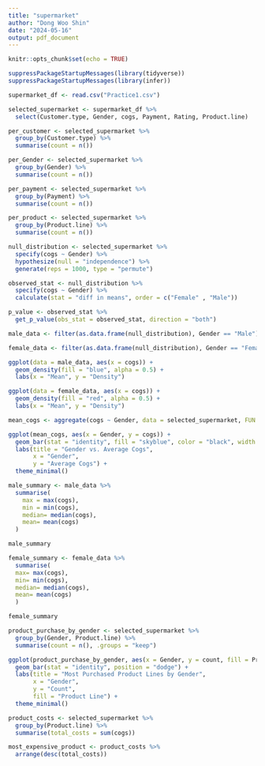 ```yaml
---
title: "supermarket"
author: "Dong Woo Shin"
date: "2024-05-16"
output: pdf_document
---
```


```r
knitr::opts_chunk$set(echo = TRUE)

suppressPackageStartupMessages(library(tidyverse))
suppressPackageStartupMessages(library(infer))
```

```r
supermarket_df <- read.csv("Practice1.csv")
```

```r
selected_supermarket <- supermarket_df %>%
  select(Customer.type, Gender, cogs, Payment, Rating, Product.line)
```

```r
per_customer <- selected_supermarket %>%
  group_by(Customer.type) %>%
  summarise(count = n())
```

```r
per_Gender <- selected_supermarket %>%
  group_by(Gender) %>%
  summarise(count = n())
```

```r
per_payment <- selected_supermarket %>%
  group_by(Payment) %>%
  summarise(count = n())
```

```r
per_product <- selected_supermarket %>%
  group_by(Product.line) %>%
  summarise(count = n())
```

```r
null_distribution <- selected_supermarket %>%
  specify(cogs ~ Gender) %>%
  hypothesize(null = "independence") %>%
  generate(reps = 1000, type = "permute")
```

```r
observed_stat <- null_distribution %>%
  specify(cogs ~ Gender) %>%
  calculate(stat = "diff in means", order = c("Female" , "Male"))
```

```r
p_value <- observed_stat %>%
  get_p_value(obs_stat = observed_stat, direction = "both")
```


```r
male_data <- filter(as.data.frame(null_distribution), Gender == "Male")

female_data <- filter(as.data.frame(null_distribution), Gender == "Female")
```


```r
ggplot(data = male_data, aes(x = cogs)) +
  geom_density(fill = "blue", alpha = 0.5) +
  labs(x = "Mean", y = "Density")
```

```r
ggplot(data = female_data, aes(x = cogs)) +
  geom_density(fill = "red", alpha = 0.5) +
  labs(x = "Mean", y = "Density")
```


```r

mean_cogs <- aggregate(cogs ~ Gender, data = selected_supermarket, FUN = mean)

ggplot(mean_cogs, aes(x = Gender, y = cogs)) +
  geom_bar(stat = "identity", fill = "skyblue", color = "black", width = 0.3) +
  labs(title = "Gender vs. Average Cogs",
       x = "Gender",
       y = "Average Cogs") +
  theme_minimal()
```

```r
male_summary <- male_data %>%
  summarise(
    max = max(cogs),
    min = min(cogs),
    median= median(cogs),
    mean= mean(cogs)
  )

male_summary
```

```r
female_summary <- female_data %>%
  summarise(
  max= max(cogs),
  min= min(cogs),
  median= median(cogs),
  mean= mean(cogs)
  )

female_summary
```


```r
product_purchase_by_gender <- selected_supermarket %>%
  group_by(Gender, Product.line) %>%
  summarise(count = n(), .groups = "keep")
```

```r

ggplot(product_purchase_by_gender, aes(x = Gender, y = count, fill = Product.line)) +
  geom_bar(stat = "identity", position = "dodge") +
  labs(title = "Most Purchased Product Lines by Gender",
       x = "Gender",
       y = "Count",
       fill = "Product Line") +
  theme_minimal()
```

```r
product_costs <- selected_supermarket %>%
  group_by(Product.line) %>%
  summarise(total_costs = sum(cogs))
```

```r
most_expensive_product <- product_costs %>%
  arrange(desc(total_costs))
```

